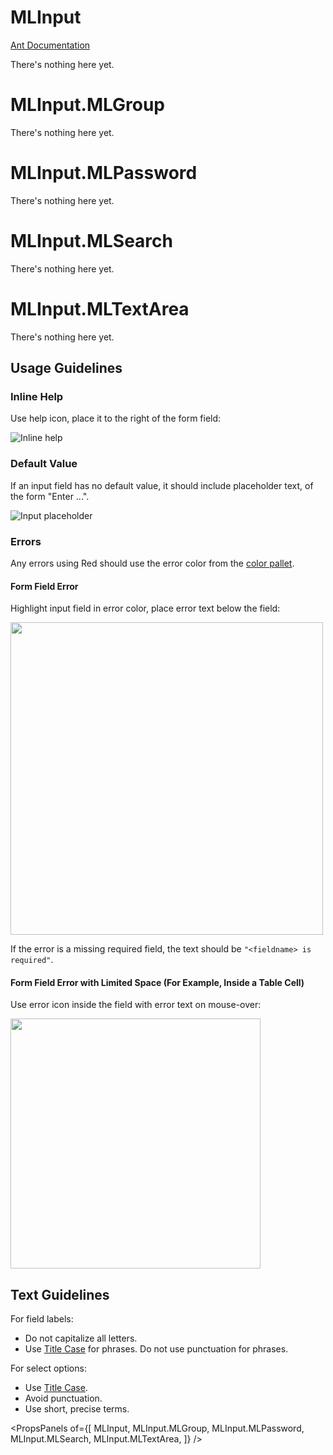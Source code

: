 
# MLInput

[Ant Documentation](https://3x.ant.design/components/input)

There's nothing here yet.


# MLInput.MLGroup

There's nothing here yet.

# MLInput.MLPassword

There's nothing here yet.

# MLInput.MLSearch

There's nothing here yet.

# MLInput.MLTextArea

There's nothing here yet.

## Usage Guidelines
### Inline Help
Use help icon, place it to the right of the form field:

![Inline help](images/form_field_tooltip.png)

### Default Value 
If an input field has no default value, it should include placeholder text, of the form "Enter ...".

![Input placeholder](images/input_placeholder.png)

### Errors
Any errors using Red should use the error color from the [color pallet](http://marklogic-ui-component-library.eng.marklogic.com/?path=/story/styles--color-palette).

#### Form Field Error
Highlight input field in error color, place error text below the field:

<img src="images/form_field_error.png" width="500"/>

If the error is a missing required field, the text should be `"<fieldname> is required"`.

#### Form Field Error with Limited Space (For Example, Inside a Table Cell)
Use error icon inside the field with error text on mouse-over:    

<img src="images/form_field_error_small.png" width="400"/>

## Text Guidelines
For field labels:
* Do not capitalize all letters.
* Use [Title Case](https://elementary.io/docs/human-interface-guidelines#capitalization) for phrases. Do not use punctuation for phrases. 

For select options:
* Use [Title Case](https://elementary.io/docs/human-interface-guidelines#capitalization).
* Avoid punctuation.
* Use short, precise terms.

<PropsPanels of={[
  MLInput,
  MLInput.MLGroup,
  MLInput.MLPassword,
  MLInput.MLSearch,
  MLInput.MLTextArea,
]} />
